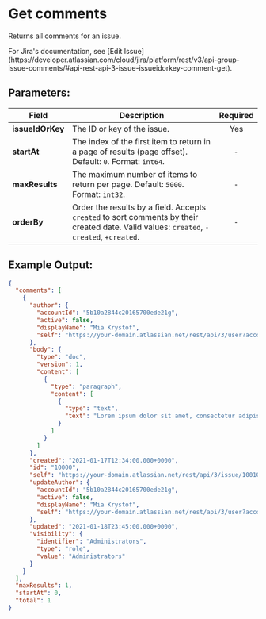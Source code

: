 
# Get comments

Returns all comments for an issue.

<Callout type="info">
	For Jira's documentation, see [Edit
	Issue](https://developer.atlassian.com/cloud/jira/platform/rest/v3/api-group-issue-comments/#api-rest-api-3-issue-issueidorkey-comment-get).
</Callout>


## Parameters:

| Field               | Description                                                                                                                                                                  | Required |
| ------------------- | ---------------------------------------------------------------------------------------------------------------------------------------------------------------------------- | :------: |
| **issueIdOrKey**    | The ID or key of the issue.                                                                                                                                                   |   Yes    |
| **startAt**         | The index of the first item to return in a page of results (page offset). Default: `0`. Format: `int64`.                                                                       |    -    |
| **maxResults**      | The maximum number of items to return per page. Default: `5000`. Format: `int32`.                                                                                              |    -    |
| **orderBy**         | Order the results by a field. Accepts `created` to sort comments by their created date. Valid values: `created`, `-created`, `+created`.                                       |    -    |


## Example Output:

```json
{
  "comments": [
    {
      "author": {
        "accountId": "5b10a2844c20165700ede21g",
        "active": false,
        "displayName": "Mia Krystof",
        "self": "https://your-domain.atlassian.net/rest/api/3/user?accountId=5b10a2844c20165700ede21g"
      },
      "body": {
        "type": "doc",
        "version": 1,
        "content": [
          {
            "type": "paragraph",
            "content": [
              {
                "type": "text",
                "text": "Lorem ipsum dolor sit amet, consectetur adipiscing elit. Pellentesque eget venenatis elit. Duis eu justo eget augue iaculis fermentum. Sed semper quam laoreet nisi egestas at posuere augue semper."
              }
            ]
          }
        ]
      },
      "created": "2021-01-17T12:34:00.000+0000",
      "id": "10000",
      "self": "https://your-domain.atlassian.net/rest/api/3/issue/10010/comment/10000",
      "updateAuthor": {
        "accountId": "5b10a2844c20165700ede21g",
        "active": false,
        "displayName": "Mia Krystof",
        "self": "https://your-domain.atlassian.net/rest/api/3/user?accountId=5b10a2844c20165700ede21g"
      },
      "updated": "2021-01-18T23:45:00.000+0000",
      "visibility": {
        "identifier": "Administrators",
        "type": "role",
        "value": "Administrators"
      }
    }
  ],
  "maxResults": 1,
  "startAt": 0,
  "total": 1
}
```
